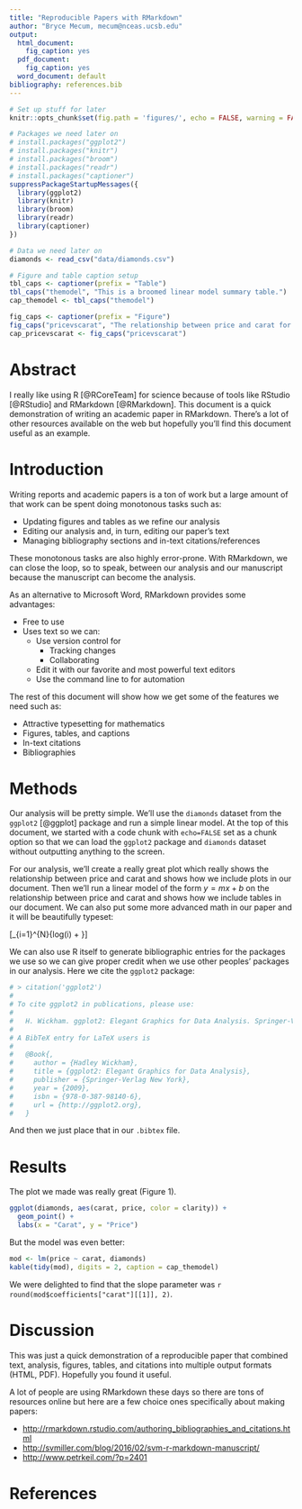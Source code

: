 ```yaml
---
title: "Reproducible Papers with RMarkdown"
author: "Bryce Mecum, mecum@nceas.ucsb.edu"
output:
  html_document:
    fig_caption: yes
  pdf_document:
    fig_caption: yes
  word_document: default
bibliography: references.bib
---
```


```r
# Set up stuff for later
knitr::opts_chunk$set(fig.path = 'figures/', echo = FALSE, warning = FALSE, message = FALSE)

# Packages we need later on
# install.packages("ggplot2")
# install.packages("knitr")
# install.packages("broom")
# install.packages("readr")
# install.packages("captioner")
suppressPackageStartupMessages({
  library(ggplot2)
  library(knitr)
  library(broom)
  library(readr)
  library(captioner)
})

# Data we need later on
diamonds <- read_csv("data/diamonds.csv")

# Figure and table caption setup
tbl_caps <- captioner(prefix = "Table")
tbl_caps("themodel", "This is a broomed linear model summary table.")
cap_themodel <- tbl_caps("themodel")

fig_caps <- captioner(prefix = "Figure")
fig_caps("pricevscarat", "The relationship between price and carat for the diamonds dataset.")
cap_pricevscarat <- fig_caps("pricevscarat")
```

# Abstract

I really like using R [@RCoreTeam] for science because of tools like RStudio [@RStudio] and RMarkdown [@RMarkdown].
This document is a quick demonstration of writing an academic paper in RMarkdown.
There's a lot of other resources available on the web but hopefully you'll find this document useful as an example.

# Introduction

Writing reports and academic papers is a ton of work but a large amount of that work can be spent doing monotonous tasks such as:

- Updating figures and tables as we refine our analysis
- Editing our analysis and, in turn, editing our paper's text
- Managing bibliography sections and in-text citations/references

These monotonous tasks are also highly error-prone.
With RMarkdown, we can close the loop, so to speak, between our analysis and our manuscript because the manuscript can become the analysis.

As an alternative to Microsoft Word, RMarkdown provides some advantages:

- Free to use
- Uses text so we can:
  - Use version control for
    - Tracking changes
    - Collaborating
  - Edit it with our favorite and most powerful text editors
  - Use the command line to for automation

The rest of this document will show how we get some of the features we need such as:

- Attractive typesetting for mathematics
- Figures, tables, and captions
- In-text citations
- Bibliographies

# Methods

Our analysis will be pretty simple.
We'll use the `diamonds` dataset from the `ggplot2` [@ggplot] package and run a simple linear model.
At the top of this document, we started with a code chunk with `echo=FALSE` set as a chunk option so that we can load the `ggplot2` package and `diamonds` dataset without outputting anything to the screen.

For our analysis, we'll create a really great plot which really shows the relationship between price and carat and shows how we include plots in our document.
Then we'll run a linear model of the form $y = mx + b$ on the relationship between price and carat and shows how we include tables in our document.
We can also put some more advanced math in our paper and it will be beautifully typeset:

\[\sum_{i=1}^{N}{log(i) + \frac{\omega}{x}}\]

We can also use R itself to generate bibliographic entries for the packages we use so we can give proper credit when we use other peoples' packages in our analysis.
Here we cite the `ggplot2` package:

```r
# > citation('ggplot2')
# 
# To cite ggplot2 in publications, please use:
# 
#   H. Wickham. ggplot2: Elegant Graphics for Data Analysis. Springer-Verlag New York, 2009.
# 
# A BibTeX entry for LaTeX users is
# 
#   @Book{,
#     author = {Hadley Wickham},
#     title = {ggplot2: Elegant Graphics for Data Analysis},
#     publisher = {Springer-Verlag New York},
#     year = {2009},
#     isbn = {978-0-387-98140-6},
#     url = {http://ggplot2.org},
#   }

```

And then we just place that in our `.bibtex` file.

# Results

The plot we made was really great (Figure 1).

```r
ggplot(diamonds, aes(carat, price, color = clarity)) + 
  geom_point() +
  labs(x = "Carat", y = "Price")
```

But the model was even better:

```r
mod <- lm(price ~ carat, diamonds)
kable(tidy(mod), digits = 2, caption = cap_themodel)
```

We were delighted to find that the slope parameter was `r round(mod$coefficients["carat"][[1]], 2)`.

# Discussion

This was just a quick demonstration of a reproducible paper that combined text, analysis, figures, tables, and citations into multiple output formats (HTML, PDF).
Hopefully you found it useful.

A lot of people are using RMarkdown these days so there are tons of resources online but here are a few choice ones specifically about making papers:

- [http://rmarkdown.rstudio.com/authoring_bibliographies_and_citations.html](http://rmarkdown.rstudio.com/authoring_bibliographies_and_citations.html)
- [http://svmiller.com/blog/2016/02/svm-r-markdown-manuscript/](http://svmiller.com/blog/2016/02/svm-r-markdown-manuscript/)
- [http://www.petrkeil.com/?p=2401](http://www.petrkeil.com/?p=2401)

# References
